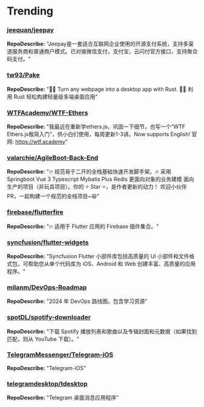 
# Trending

### [jeequan/jeepay](https://github.com/jeequan/jeepay)
**RepoDescribe:** "Jeepay是一套适合互联网企业使用的开源支付系统，支持多渠道服务商和普通商户模式。已对接微信支付，支付宝，云闪付官方接口，支持聚合码支付。"
  

### [tw93/Pake](https://github.com/tw93/Pake)
**RepoDescribe:** "🤱🏻 Turn any webpage into a desktop app with Rust. 🤱🏻 利用 Rust 轻松构建轻量级多端桌面应用"
  

### [WTFAcademy/WTF-Ethers](https://github.com/WTFAcademy/WTF-Ethers)
**RepoDescribe:** "我最近在重新学ethers.js，巩固一下细节，也写一个“WTF Ethers.js极简入门”，供小白们使用，每周更新1-3讲。Now supports English! 官网: https://wtf.academy"
  

### [valarchie/AgileBoot-Back-End](https://github.com/valarchie/AgileBoot-Back-End)
**RepoDescribe:** "🔥 规范易于二开的全栈基础快速开发脚手架。🔥 采用Springboot   Vue 3   Typescript   Mybatis Plus   Redis   更面向对象的业务建模   面向生产的项目（非玩具项目）。你的 ⭐️ Star ⭐️，是作者更新的动力！ 欢迎小伙伴PR，一起构建一个规范的全栈项目~😆"
  

### [firebase/flutterfire](https://github.com/firebase/flutterfire)
**RepoDescribe:** "🔥 适用于 Flutter 应用的 Firebase 插件集合。"
  

### [syncfusion/flutter-widgets](https://github.com/syncfusion/flutter-widgets)
**RepoDescribe:** "Syncfusion Flutter 小部件库包括高质量的 UI 小部件和文件格式包，可帮助您从单个代码库为 iOS、Android 和 Web 创建丰富、高质量的应用程序。"
  

### [milanm/DevOps-Roadmap](https://github.com/milanm/DevOps-Roadmap)
**RepoDescribe:** "2024 年 DevOps 路线图。包含学习资源"
  

### [spotDL/spotify-downloader](https://github.com/spotDL/spotify-downloader)
**RepoDescribe:** "下载 Spotify 播放列表和歌曲以及专辑封面和元数据（如果找到匹配，则从 YouTube 下载）。"
  

### [TelegramMessenger/Telegram-iOS](https://github.com/TelegramMessenger/Telegram-iOS)
**RepoDescribe:** "Telegram-iOS"
  

### [telegramdesktop/tdesktop](https://github.com/telegramdesktop/tdesktop)
**RepoDescribe:** "Telegram 桌面消息应用程序"
  